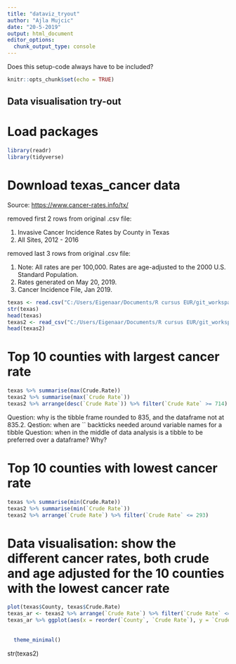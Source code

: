 ```yaml
---
title: "dataviz_tryout"
author: "Ajla Mujcic"
date: "20-5-2019"
output: html_document
editor_options: 
  chunk_output_type: console
---
```


Does this setup-code always have to be included?
```r
knitr::opts_chunk$set(echo = TRUE)
```


## Data visualisation try-out

# Load packages
```r
library(readr)
library(tidyverse)
```

# Download texas_cancer data

Source: <https://www.cancer-rates.info/tx/>

removed first 2 rows from original .csv file: 

1. Invasive Cancer Incidence Rates by County in Texas
2. All Sites, 2012 - 2016

removed last 3 rows from original .csv file:

1. Note: All rates are per 100,000. Rates are age-adjusted to the 2000 U.S. Standard Population.
2. Rates generated on May 20, 2019.
3. Cancer Incidence File, Jan 2019.
```r
texas <- read.csv("C:/Users/Eigenaar/Documents/R cursus EUR/git_workspace/dataviz/dataset cancer Texas.csv", header = TRUE, sep = ",")
str(texas)
head(texas)
texas2 <- read_csv("C:/Users/Eigenaar/Documents/R cursus EUR/git_workspace/dataviz/dataset cancer Texas.csv")
head(texas2)
```

# Top 10 counties with largest cancer rate
```r
texas %>% summarise(max(Crude.Rate))
texas2 %>% summarise(max(`Crude Rate`))
texas2 %>% arrange(desc(`Crude Rate`)) %>% filter(`Crude Rate` >= 714)
```
Question: why is the tibble frame rounded to 835, and the dataframe not at 835.2.
Qestion: when are `` backticks needed around variable names for a tibble
Question: when in the middle of data analysis is a tibble to be preferred over a dataframe? Why?

# Top 10 counties with lowest cancer rate
```r
texas %>% summarise(min(Crude.Rate))
texas2 %>% summarise(min(`Crude Rate`))
texas2 %>% arrange(`Crude Rate`) %>% filter(`Crude Rate` <= 293)
```

# Data visualisation: show the different cancer rates, both crude and age adjusted for the 10 counties with the lowest cancer rate
```r
plot(texas$County, texas$Crude.Rate)
texas_ar <- texas2 %>% arrange(`Crude Rate`) %>% filter(`Crude Rate` <= 293)
texas_ar %>% ggplot(aes(x = reorder(`County`, `Crude Rate`), y = `Crude Rate`)) + geom_col() + labs (x = "Counties",
                                                                              y = "Crude cancer rates",
                                                                              title = "Top 10 Texas counties with lowest cancer rates") +
  theme_minimal()

```
str(texas2)

